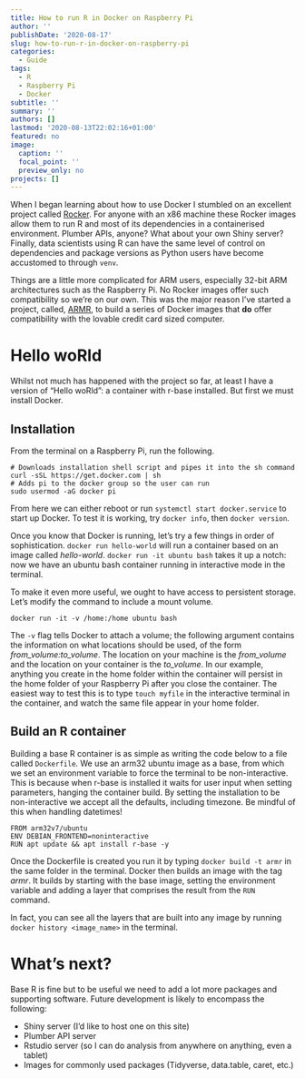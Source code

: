 ```yaml
---
title: How to run R in Docker on Raspberry Pi
author: ''
publishDate: '2020-08-17'
slug: how-to-run-r-in-docker-on-raspberry-pi
categories:
  - Guide
tags:
  - R
  - Raspberry Pi
  - Docker
subtitle: ''
summary: ''
authors: []
lastmod: '2020-08-13T22:02:16+01:00'
featured: no
image:
  caption: ''
  focal_point: ''
  preview_only: no
projects: []
---
```


When I began learning about how to use Docker I stumbled on an excellent project called [Rocker](https://www.rocker-project.org/). For anyone with an x86 machine these Rocker images allow them to run R and most of its dependencies in a containerised environment. Plumber APIs, anyone? What about your own Shiny server? Finally, data scientists using R can have the same level of control on dependencies and package versions as Python users have become accustomed to through `venv`.

Things are a little more complicated for ARM users, especially 32-bit ARM architectures such as the Raspberry Pi. No Rocker images offer such compatibility so we're on our own. This was the major reason I've started a project, called, [ARMR](https://www.algorist.co.uk/project/armr/), to build a series of Docker images that **do** offer compatibility with the lovable credit card sized computer.

# Hello woRld

Whilst not much has happened with the project so far, at least I have a version of "Hello woRld": a container with r-base installed. But first we must install Docker.

## Installation
From the terminal on a Raspberry Pi, run the following.

```
# Downloads installation shell script and pipes it into the sh command
curl -sSL https://get.docker.com | sh
# Adds pi to the docker group so the user can run
sudo usermod -aG docker pi
```

From here we can either reboot or run `systemctl start docker.service` to start up Docker. To test it is working, try `docker info`, then `docker version`.

Once you know that Docker is running, let's try a few things in order of sophistication. `docker run hello-world` will run a container based on an image called _hello-world_. `docker run -it ubuntu bash` takes it up a notch: now we have an ubuntu bash container running in interactive mode in the terminal.

To make it even more useful, we ought to have access to persistent storage. Let's modify the command to include a mount volume.

```
docker run -it -v /home:/home ubuntu bash
```

The `-v` flag tells Docker to attach a volume; the following argument contains the information on what locations should be used, of the form *from_volume:to_volume*. The location on your machine is the *from_volume* and the location on your container is the *to_volume*. In our example, anything you create in the home folder within the container will persist in the home folder of your Raspberry Pi after you close the container. The easiest way to test this is to type `touch myfile` in the interactive terminal in the container, and watch the same file appear in your home folder.


## Build an R container

Building a base R container is as simple as writing the code below to a file called `Dockerfile`. We use an arm32 ubuntu image as a base, from which we set an environment variable to force the terminal to be non-interactive. This is because when r-base is installed it waits for user input when setting parameters, hanging the container build. By setting the installation to be non-interactive we accept all the defaults, including timezone. Be mindful of this when handling datetimes!

```
FROM arm32v7/ubuntu
ENV DEBIAN_FRONTEND=noninteractive
RUN apt update && apt install r-base -y
```

Once the Dockerfile is created you run it by typing `docker build -t armr` in the same folder in the terminal. Docker then builds an image with the tag _armr_. It builds by starting with the base image, setting the environment variable and adding a layer that comprises the result from the `RUN` command.

In fact, you can see all the layers that are built into any image by running `docker history <image_name>` in the terminal.


# What's next?
Base R is fine but to be useful we need to add a lot more packages and supporting software. Future development is likely to encompass the following:

* Shiny server (I'd like to host one on this site)
* Plumber API server
* Rstudio server (so I can do analysis from anywhere on anything, even a tablet)
* Images for commonly used packages (Tidyverse, data.table, caret, etc.)

